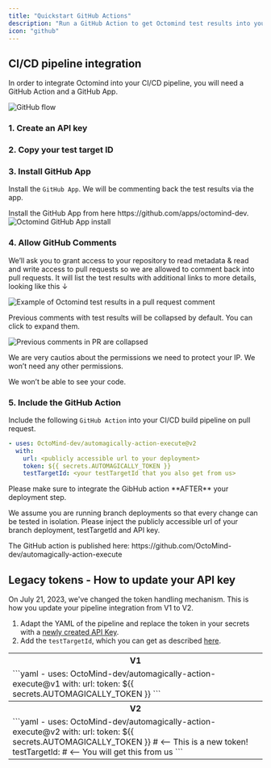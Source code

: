 ```yaml
---
title: "Quickstart GitHub Actions"
description: "Run a GitHub Action to get Octomind test results into your pull request comments"
icon: "github"
---
```


## CI/CD pipeline integration

In order to integrate Octomind into your CI/CD pipeline, you will need a GitHub Action and a GitHub App.

<Frame caption="Octomind GitHub Flow">
  <img src="/images/Octomind-GitHub-flow.png" alt="GitHub flow" />
</Frame>

### 1. Create an API key

<Snippet file="snippet-apiKey.mdx" />

### 2. Copy your test target ID

<Snippet file="snippet-testTarget.mdx" />

### 3. Install GitHub App

Install the `GitHub App`. We will be commenting back the test results via the app.

<Tip>
  Install the GitHub App from here https://github.com/apps/octomind-dev.
</Tip>

<Frame caption="Octomind GitHub App install, screenshot 07/2023">
  <img
    src="/images/Octomind-GitHub-App-install-screenshot.png"
    alt="Octomind GitHub App install"
  />
</Frame>

### 4. Allow GitHub Comments

We’ll ask you to grant access to your repository to read metadata & read and write access to pull requests so we are allowed to comment back into pull requests. It will list the test results with additional links to more details, looking like this ↓

<Frame caption="Example of Octomind test results in a pull request comment, screenshot 06/2023">
  <img
    src="/images/Octomind-test-results-commit-comments-GitHub-example.png"
    alt="Example of Octomind test results in a pull request comment"
  />
</Frame>

Previous comments with test results will be collapsed by default. You can click to expand them.

<Frame caption="Previous comments in PR are collapsed, screenshot 11/2023">
  <img
    src="images/changelog/collapse-previous.png"
    alt="Previous comments in PR are collapsed"
  />
</Frame>

We are very cautios about the permissions we need to protect your IP. We won’t need any other permissions.

<Info>We won’t be able to see your code.</Info>

### 5. Include the GitHub Action

Include the following `GitHub Action` into your CI/CD build pipeline on pull request.

```yaml
- uses: OctoMind-dev/automagically-action-execute@v2
  with:
    url: <publicly accessible url to your deployment>
    token: ${{ secrets.AUTOMAGICALLY_TOKEN }}
    testTargetId: <your testTargetId that you also get from us>
```

<div class="mt-8" />

<Warning>
  Please make sure to integrate the GibHub action **AFTER** your deployment
  step.
</Warning>

We assume you are running branch deployments so that every change can be tested in isolation. Please inject the publicly accessible url of your branch deployment, testTargetId and API key.

<div className="mt-8" />

<Tip>
  The GitHub action is published here:
  https://github.com/OctoMind-dev/automagically-action-execute
</Tip>

<Snippet file="snippet-quickstart-bottom.mdx" />

## Legacy tokens - How to update your API key

<Warning>
  On July 21, 2023, we've changed the token handling mechanism. This is how you
  update your pipeline integration from V1 to V2.
</Warning>

1. Adapt the YAML of the pipeline and replace the token in your secrets with a [newly created API Key](#1-create-an-api-key).
2. Add the `testTargetId`, which you can get as described [here](#2-copy-your-test-target-id).

<div>
<table>
  <tr>
    <th>V1</th>
  </tr>
  <tr>
    <td>
   ```yaml
- uses: OctoMind-dev/automagically-action-execute@v1
  with:
    url: <publicly accessible url to your deployment>
    token: ${{ secrets.AUTOMAGICALLY_TOKEN }}
  ```
    </td>
  </tr>
  <tr>
    <th>V2</th>
  </tr>
  <tr>
    <td>
   ```yaml
- uses: OctoMind-dev/automagically-action-execute@v2
  with:
    url: <publicly accessible url to your deployment>
    token: ${{ secrets.AUTOMAGICALLY_TOKEN }} # <-- This is a new token!
    testTargetId: <your testTargetId> # <-- You will get this from us
```
    </td>
  </tr>
</table>
</div>
